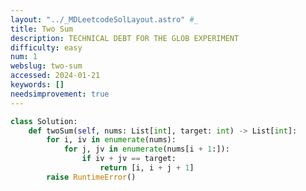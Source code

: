 ```yaml
---
layout: "../_MDLeetcodeSolLayout.astro" #_
title: Two Sum
description: TECHNICAL DEBT FOR THE GLOB EXPERIMENT
difficulty: easy
num: 1
webslug: two-sum
accessed: 2024-01-21
keywords: []
needsimprovement: true
---
```


```py
class Solution:
    def twoSum(self, nums: List[int], target: int) -> List[int]:
        for i, iv in enumerate(nums):
            for j, jv in enumerate(nums[i + 1:]):
                if iv + jv == target:
                    return [i, i + j + 1]
        raise RuntimeError()
```

